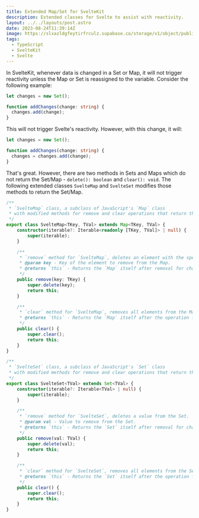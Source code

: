 ```yaml
---
title: Extended Map/Set for SvelteKit
description: Extended classes for Svelte to assist with reactivity.
layout: ../../layouts/post.astro
date: 2023-08-24T11:39:14Z
image: https://slxazldgfeytirfrculz.supabase.co/storage/v1/object/public/images/migrating-to-svelte-kit-preview.webp
tags:
  - TypeScript
  - SvelteKit
  - Svelte
---
```


In SvelteKit, whenever data is changed in a Set or Map, it will not trigger reactivity unless the Map or Set is reassigned to the variable. Consider the following example:

```typescript
let changes = new Set();

function addChanges(change: string) {
  changes.add(change);
}
```

This will not trigger Svelte's reactivity. However, with this change, it will:

```typescript
let changes = new Set();

function addChanges(change: string) {
  changes = changes.add(change);
}
```

That's great. However, there are two methods in Sets and Maps which do not return the Set/Map - `delete(): boolean` and `clear(): void`. The following extended classes `SvelteMap` and `SvelteSet` modifies those methods to return the Set/Map.

```typescript
/**
 * `SvelteMap` class, a subclass of JavaScript's `Map` class
 * with modified methods for remove and clear operations that return the `Map` itself for chain invocations.
 */
export class SvelteMap<TKey, TVal> extends Map<TKey, TVal> {
	constructor(iterable?: Iterable<readonly [TKey, TVal]> | null) {
		super(iterable);
	}

	/**
	 * `remove` method for `SvelteMap`, deletes an element with the specified key from the Map.
	 * @param key - Key of the element to remove from the Map.
	 * @returns `this` - Returns the `Map` itself after removal for chain invocations.
	 */
	public remove(key: TKey) {
		super.delete(key);
		return this;
	}

	/**
	 * `clear` method for `SvelteMap`, removes all elements from the Map.
	 * @returns `this` - Returns the `Map` itself after the operation for chain invocations.
	 */
	public clear() {
		super.clear();
		return this;
	}
}

/**
 * `SvelteSet` class, a subclass of JavaScript's `Set` class
 * with modified methods for remove and clear operations that return the `Set` itself for chain invocations.
 */
export class SvelteSet<TVal> extends Set<TVal> {
	constructor(iterable?: Iterable<TVal> | null) {
		super(iterable);
	}

	/**
	 * `remove` method for `SvelteSet`, deletes a value from the Set.
	 * @param val - Value to remove from the Set.
	 * @returns `this` - Returns the `Set` itself after removal for chain invocations.
	 */
	public remove(val: TVal) {
		super.delete(val);
		return this;
	}

	/**
	 * `clear` method for `SvelteSet`, removes all elements from the Set.
	 * @returns `this` - Returns the `Set` itself after the operation for chain invocations.
	 */
	public clear() {
		super.clear();
		return this;
	}
}
```